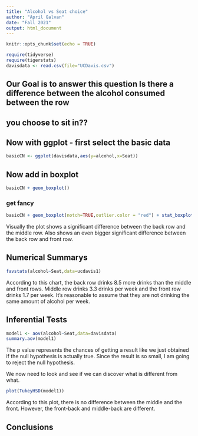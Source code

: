 ```yaml
---
title: "Alcohol vs Seat choice"
author: "April Galvan"
date: "Fall 2021"
output: html_document
---
```


```r
knitr::opts_chunk$set(echo = TRUE)
```

```r
require(tidyverse)
require(tigerstats)
davisdata <- read.csv(file="UCDavis.csv")
```
## Our Goal is to answer this question Is there a difference between the alcohol consumed between the row
## you choose to sit in??

## Now with ggplot - first select the basic data

```r
basicCN <- ggplot(davisdata,aes(y=alcohol,x=Seat))
```
## Now add in boxplot

```r
basicCN + geom_boxplot()
```
  
  
### get fancy  

```r
basicCN + geom_boxplot(notch=TRUE,outlier.color = "red") + stat_boxplot(geom ='errorbar') + labs(title="Fancy notch boxplot \n with 2 lines")
```

Visually the plot shows a significant difference between the back row and the middle row. Also shows an even bigger significant difference between the back row and front row.

## Numerical Summarys 

```r
favstats(alcohol~Seat,data=ucdavis1)
```

According to this chart, the back row drinks 8.5 more drinks than the middle and front rows. Middle row drinks 3.3 drinks per week and the front row drinks 1.7 per week. It's reasonable to assume that they are not drinking the same amount of alcohol per week.

## Inferential Tests

```r
model1 <- aov(alcohol~Seat,data=davisdata)
summary.aov(model1)
```

The p value represents the chances of getting a result like we just obtained if the null hypothesis is actually true. Since the result is so small, I am going to reject the null hypothesis.

We now need to look and see if we can discover what is different from what.

```r
plot(TukeyHSD(model1))
```

According to this plot, there is no difference between the middle and the front. However, the front-back and middle-back are different.

## Conclusions





